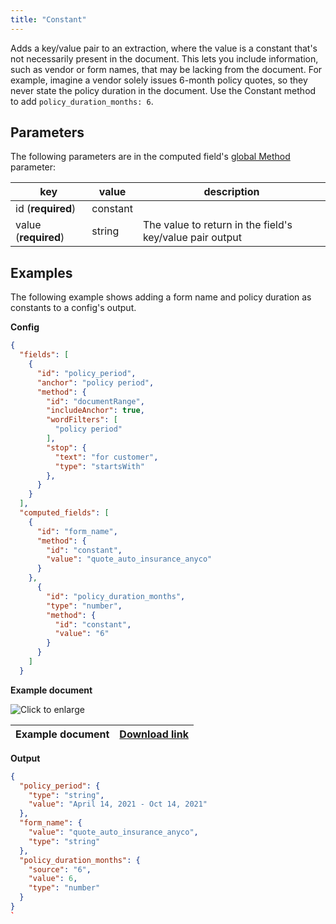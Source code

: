 ```yaml
---
title: "Constant"
---
```


Adds a key/value pair to an extraction, where the value is a constant that's not necessarily present in the document. This lets you include information, such as vendor or form names, that may be lacking from the document. For example, imagine a vendor solely issues 6-month policy quotes, so they never state the policy duration in the document. Use the Constant method to add `policy_duration_months: 6`. 

## Parameters

The following parameters are in the computed field's [global Method](/senseml-reference/computed-field-methods/index#parameters) parameter: 

| key                  | value    | description                                              |
| -------------------- | -------- | -------------------------------------------------------- |
| id (**required**)    | constant |                                                          |
| value (**required**) | string   | The value to return in the field's key/value pair output |

## Examples

The following example shows adding a form name and policy duration as constants to a config's output.

**Config**

```JSON JSON 
{
  "fields": [
    {
      "id": "policy_period",
      "anchor": "policy period",
      "method": {
        "id": "documentRange",
        "includeAnchor": true,
        "wordFilters": [
          "policy period"
        ],
        "stop": {
          "text": "for customer",
          "type": "startsWith"
        },
      }
    }
  ],
  "computed_fields": [
    {
      "id": "form_name",
      "method": {
        "id": "constant",
        "value": "quote_auto_insurance_anyco"
      }
    },
      {
        "id": "policy_duration_months",
        "type": "number",
        "method": {
          "id": "constant",
          "value": "6"
        }
      }
    ]
  }
```
**Example document**

![Click to enlarge](/images/constant.png)

| Example document | [Download link](https://raw.githubusercontent.com/sensible-hq/sensible-docs/main/readme-sync/assets/v0/pdfs/auto%5Finsurance%5Fanyco.pdf) |
| ---------------- | ----------------------------------------------------------------------------------------------------------------------------------------- |

**Output**

```JSON JSON 
{
  "policy_period": {
    "type": "string",
    "value": "April 14, 2021 - Oct 14, 2021"
  },
  "form_name": {
    "value": "quote_auto_insurance_anyco",
    "type": "string"
  },
  "policy_duration_months": {
    "source": "6",
    "value": 6,
    "type": "number"
  }
}
`